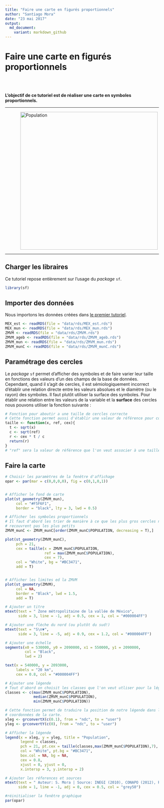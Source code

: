 ```yaml
---
title: "Faire une carte en figurés proportionnels"
author: "Santiago Mora"
date: "23 mai 2017"
output:
  md_document:
    variant: markdown_github
---
```


# Faire une carte en figurés proportionnels


</br>
</br>


**L’objectif de ce tutoriel est de réaliser une carte en symboles proportionnels.**

---

 <img src="./img/popAbs.png" alt="Population" style="width:450px;position:relative; 
 margin-left: 50px; margin-right: auto;"> 

---

## Charger les libraires
Ce tutoriel repose entièrement sur l'usage du *package* `sf`.

```r
library(sf)
```


## Importer des données

Nous importons les données créées dans [le premier tutoriel](./intro_sf.md). 

```r
MEX_est <- readRDS(file = "data/rds/MEX_est.rds")
MEX_mun <- readRDS(file = "data/rds/MEX_mun.rds")
ZMVM <- readRDS(file = "data/rds/ZMVM.rds")
ZMVM_ageb <- readRDS(file = "data/rds/ZMVM_ageb.rds")
ZMVM_mun <- readRDS(file = "data/rds/ZMVM_mun.rds")
ZMVM_munC <- readRDS(file = "data/rds/ZMVM_munC.rds")
```


## Paramétrage des cercles

Le *package* `sf` permet d'afficher des symboles et de faire varier leur taille en fonctions des valeurs d'un des champs de la base de données. Cependant, quand il s'agit de cercles, il est sémiologiquement incorrect d'établir une relation directe entre les valeurs absolues et le diamètre (ou le rayon) des symboles. Il faut plutôt utiliser la surface des symboles. Pour établir une relation entre les valeurs de la variable et la **surface** des cercles nous pouvons utiliser la fonction suivante :

```r
# Fonction pour aboutir a une taille de cercles correcte
# Cette fonction permet aussi d'établir une valeur de référence pour contrôler la taille des cercles
taille <- function(x, ref, cex){
  t <- sqrt(x)
  c <- sqrt(ref)
  r <- cex * t / c
  return(r)
}
# "ref" sera la valeur de référence que l'on veut associer à une taille "cex".
```


## Faire la carte

```r
# Choisir les paramètres de la fenêtre d'affichage
opar <- par(mar = c(0,0,0,0), fig = c(0,1,0,1))


# Afficher le fond de carte
plot(st_geometry(ZMVM_mun),
     col = "#F5F6F1",
     border = "black", lty = 3, lwd = 0.5)

# Afficher les symboles proportionnels
# Il faut d'abord les trier de manière à ce que les plus gros cercles ne 
# recouvrent pas les plus petits
ZMVM_munC <- ZMVM_munC[order(ZMVM_munC$POPULATION, decreasing = T),]

plot(st_geometry(ZMVM_munC),
     pch = 21,  
     cex = taille(x = ZMVM_munC$POPULATION, 
                  ref = max(ZMVM_munC$POPULATION), 
                  cex = 7),
     col = "White", bg = "#BC3471",
     add = T)


# Afficher les limites ed la ZMVM
plot(st_geometry(ZMVM),
     col = NA,
     border = "Black", lwd = 1.5,
     add = T)

# Ajouter un titre 
mtext(text = " Zone métropolitaine de la vallée de México", 
      side = 3, line = -1, adj = 0.5, cex = 1, col = "#000004FF")

# Ajouter une flèche du nord (ou plutôt du sud!)
mtext(text = "S\n▼", 
      side = 3, line = -5, adj = 0.9, cex = 1.2, col = "#000004FF")

# Ajouter une échelle
segments(x0 = 530000, y0 = 2090000, x1 = 550000, y1 = 2090000,
         col = "Black",
         lwd = 2)

text(x = 540000, y = 2093000,
     labels = "20 km",
     cex = 0.8, col = "#000004FF")

# Ajouter une légende
# Tout d'abord on choisit les classes que l'on veut utliser pour la légende
classes <- c(max(ZMVM_munC$POPULATION), 
             median(ZMVM_munC$POPULATION), 
             min(ZMVM_munC$POPULATION))

# Cette fonction permet de traduire la position de notre légende dans les
# coordonnées de la carte.
xleg <- grconvertX(c(0.1), from = "ndc", to = "user")
yleg <- grconvertY(c(0), from = "ndc", to = "user")

# Afficher la légende
legend(x = xleg, y = yleg, title = "Population",
       legend = classes,
       pch = 21, pt.cex = taille(classes,max(ZMVM_munC$POPULATION),7),
       col = "White", pt.bg = "#BC3471",
       box.col = NA, bg = NA,
       cex = 0.8,
       xjust = 0, yjust = 0,
       x.intersp = 3, y.intersp = 2)

# Ajouter les réferences et sources
mtext(text = " Auteur: S. Mora | Source: INEGI (2010), CONAPO (2012), Relief: INEGI (2016) ",
      side = 1, line = -1, adj = 0, cex = 0.5, col = "grey50")

#réinitialiser la fenêtre graphique
par(opar)

```

